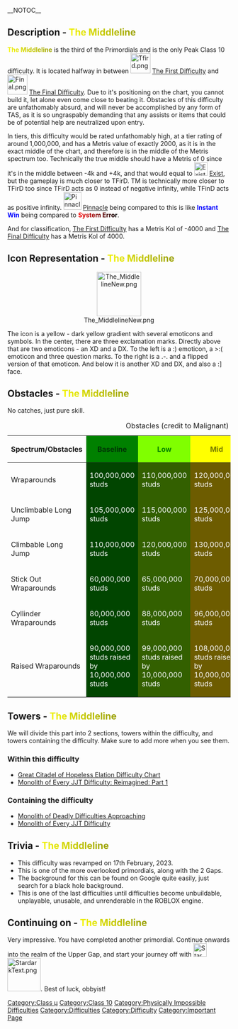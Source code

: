 __NOTOC__
{{NoticeScrollboxNew|Notices={{PrimordialDifficulty}}
{{Physically Impossible}}
{{Important Page}}
{{Background|File=TMnewbg.jpg|Size=2000}}}}<div style="--theme-accent-color:-webkit-linear-gradient(45deg,#222200,
#9E9411)">{{NewDifficultyInfobox
|title1='''<span style="background:linear-gradient(40deg,yellow,#8E9500); -webkit-background-clip:text !important; -webkit-text-fill-color:transparent;">The Middleline.</span>'''
|image1=<gallery>
File:TheMiddlelineRemake.png|Current
File:The MiddlelineNew.png|Old
</gallery>
|rating= 115.5
|caption1=You've made it, you're halfway to the end, good luck...
|type=
*''<span style="background:linear-gradient(90deg,blue,green,yellow,darkred,dimgrey); -webkit-background-clip:text !important; -webkit-text-fill-color:transparent;">Primordial</span>''
*''Unofficial Difficulty''
*''Physically Impossible''
|class=13
|class_range=[[:Category:Class µ|Mid Class µ]]/The Middlepoint of All Classes
|previous=
[[File:Pinnacle.png|frameless|40px]] [[Pinnacle]]
|next=
[[File:Stardark.png|30px]] [[File:StardarkText.png|link=Stardark|75px]]
|alt_previous=
[[File:Missing.jpg|30px]] [[Missing]]
|official_music(s)=[https://www.youtube.com/watch?v=36q0R4jyRXA Locknar - Enter the Nexus (from Madness: Project Nexus)]
|decal_id=[https://create.roblox.com/marketplace/asset/11825813040/New-Icon-For-The-Middleline-Difficulty?pageNumber=1&pagePosition=0&keyword=the+middleline 11825813040]
|creator(s)=
*Youcannothackme7134 (OG creator)
*TotallyNotAMeme00 (revamper)
|original_class=Mid Class 13|alt_next=[[File:Missing.jpg|30px]] [[Missing]]}}

==Description - '''<span style="background:linear-gradient(40deg,yellow,#8E9500); -webkit-background-clip:text !important; -webkit-text-fill-color:transparent;">The Middleline</span>'''==

'''<span style="background:linear-gradient(40deg,yellow,#8E9500); -webkit-background-clip:text !important; -webkit-text-fill-color:transparent;">The Middleline</span>''' is the third of the Primordials and is the only Peak Class 10 difficulty. It is located halfway in between [[File:Tfird.png|45x45px]] [[The First Difficulty]] and [[File:Final.png|frameless|45x45px]] [[The Final Difficulty.|The Final Difficulty]]. Due to it's positioning on the chart, you cannot build it, let alone even come close to beating it. Obstacles of this difficulty are unfathomably absurd, and will never be accomplished by any form of TAS, as it is so ungraspably demanding that any assists or items that could be of potential help are neutralized upon entry.

In tiers, this difficulty would be rated unfathomably high, at a tier rating of around 1,000,000, and has a Metris value of exactly 2000, as it is in the exact middle of the chart, and therefore is in the middle of the Metris spectrum too. Technically the true middle should have a Metris of 0 since it's in the middle between -4k and +4k, and that would equal to [[File:Exist Difficulty Squared.png|frameless|30x30px]] [[Exist]], but the gameplay is much closer to TFirD. TM is technically more closer to TFirD too since TFirD acts as 0 instead of negative infinity, while TFinD acts as positive infinity. [[File:Pinnacle.png|frameless|40px]] [[Pinnacle]] being compared to this is like {{Class-1Difficulties|Instant Win}} '''<span style="background:linear-gradient(90deg,blue,blue); -webkit-background-clip:text !important; -webkit-text-fill-color:transparent;">[[Instant Win]]</span>''' being compared to{{Class7Difficulties|System Error}} '''<span style="background:linear-gradient(90deg,red,black); -webkit-background-clip:text !important; -webkit-text-fill-color:transparent;">[[System Error]]</span>'''.

And for classification, [[The First Difficulty]] has a Metris Kol of -4000 and [[The Final Difficulty.|The Final Difficulty]] has a Metris Kol of 4000.

==Icon Representation - '''<span style="background:linear-gradient(40deg,yellow,#8E9500); -webkit-background-clip:text !important; -webkit-text-fill-color:transparent;">The Middleline</span>'''==
<center>[[File:The MiddlelineNew.png|frameless|100px]]</center>
The icon is a yellow - dark yellow gradient with several emoticons and symbols. In the center, there are three exclamation marks. Directly above that are two emoticons - an XD and a DX. To the left is a :) emoticon, a >:( emoticon and three question marks. To the right is a .-. and a flipped version of that emoticon. And below it is another XD and DX, and also a :] face.

==Obstacles - '''<span style="background:linear-gradient(40deg,yellow,#8E9500); -webkit-background-clip:text !important; -webkit-text-fill-color:transparent;">The Middleline</span>'''==
No catches, just pure skill.
{| class="fandom-table"
|+Obstacles (credit to Malignant)
!Spectrum/Obstacles
! style="background-color: green;" |'''<font color="#003305">Baseline</font>'''
! style="background-color: #80ff00;" |'''<font color="green">Low</font>'''
! style="background-color: yellow; " |'''<font color="#797d00">Mid</font>'''
! style="background-color: orange; " |'''<font color="brown">High</font>'''
! style="background-color: red; " |'''<font color="#7d0000">Peak</font>'''
|-
|Wraparounds
| style="background-color: #014500;" |<font color="white">100,000,000 studs</font>
| style="background-color: #336000;" |<font color="white">110,000,000 studs</font>
| style="background-color: #6d5c00;" |<font color="white">120,000,000 studs</font>
| style="background-color: #964a00;" |<font color="white">130,000,000 studs</font>
| style="background-color: #5a0000;" |<font color="white">140,000,000 studs</font>
|-
|Unclimbable Long Jump
| style="background-color: #014500;" |<font color="white">105,000,000 studs</font>
| style="background-color: #336000;" |<font color="white">115,000,000 studs</font>
| style="background-color: #6d5c00;" |<font color="white">125,000,000 studs</font>
| style="background-color: #964a00;" |<font color="white">135,000,000 studs</font>
| style="background-color: #5a0000;" |<font color="white">145,000,000 studs</font>
|-
|Climbable Long Jump
| style="background-color: #014500;" |<font color="white">110,000,000 studs</font>
| style="background-color: #336000;" |<font color="white">120,000,000 studs</font>
| style="background-color: #6d5c00;" |<font color="white">130,000,000 studs</font>
| style="background-color: #964a00;" |<font color="white">140,000,000 studs</font>
| style="background-color: #5a0000;" |<font color="white">150,000,000 studs</font>
|-
|Stick Out Wraparounds
| style="background-color: #014500;" |<font color="white">60,000,000 studs</font>
| style="background-color: #336000;" |<font color="white">65,000,000 studs</font>
| style="background-color: #6d5c00;" |<font color="white">70,000,000 studs</font>
| style="background-color: #964a00;" |<font color="white">75,000,000 studs</font>
| style="background-color: #5a0000;" |<font color="white">80,000,000 studs</font>
|-
|Cyllinder Wraparounds
| style="background-color: #014500;" |<font color="white">80,000,000 studs</font>
| style="background-color: #336000;" |<font color="white">88,000,000 studs</font>
| style="background-color: #6d5c00;" |<font color="white">96,000,000 studs</font>
| style="background-color: #964a00;" |<font color="white">104,000,000 studs</font>
| style="background-color: #5a0000;" |<font color="white">112,000,000 studs</font>
|-
|Raised Wraparounds
| style="background-color: #014500;" |<font color="white">90,000,000 studs raised by 10,000,000 studs</font>
| style="background-color: #336000;" |<font color="white">99,000,000 studs raised by 10,000,000 studs</font>
| style="background-color: #6d5c00;" |<font color="white">108,000,000 studs raised by 10,000,000 studs</font>
| style="background-color: #964a00;" |<font color="white">117,000,000 studs raised by 10,000,000 studs</font>
| style="background-color: #5a0000;" |<font color="white">125,000,000 studs raised by 11,000,000 studs</font>
|}

==Towers - '''<span style="background:linear-gradient(40deg,yellow,#8E9500); -webkit-background-clip:text !important; -webkit-text-fill-color:transparent;">The Middleline</span>'''==
We will divide this part into 2 sections, towers within the difficulty, and towers containing the difficulty. Make sure to add more when you see them.

===Within this difficulty===
*[[Great Citadel of Hopeless Elation Difficulty Chart]]
*[[Monolith of Every JJT Difficulty: Reimagined: Part 1]]

===Containing the difficulty=== 
*[[Monolith of Deadly Difficulties Approaching]]
*[[Monolith of Every JJT Difficulty]]

==Trivia - '''<span style="background:linear-gradient(40deg,yellow,#8E9500); -webkit-background-clip:text !important; -webkit-text-fill-color:transparent;">The Middleline</span>'''==
*This difficulty was revamped on 17th February, 2023.
*This is one of the more overlooked primordials, along with the 2 Gaps.
*The background for this can be found on Google quite easily, just search for a black hole background.
*This is one of the last difficulties until difficulties become unbuildable, unplayable, unusable, and unrenderable in the ROBLOX engine.

==Continuing on - '''<span style="background:linear-gradient(40deg,yellow,#8E9500); -webkit-background-clip:text !important; -webkit-text-fill-color:transparent;">The Middleline</span>'''==
Very impressive. You have completed another primordial. Continue onwards into the realm of the Upper Gap, and start your journey off with [[File:Stardark.png|30px]] [[File:StardarkText.png|link=Stardark|75px]]. Best of luck, obbyist!

{{DifficultiesNavbox}}
[[Category:Class µ]]
[[Category:Class 10]]
[[Category:Physically Impossible Difficulties]]
[[Category:Difficulties]]
[[Category:Difficulty]]
[[Category:Important Page]]